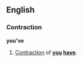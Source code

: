 ==English==
===Contraction===
'''you've'''

#[[Contraction]] of '''[[you]] [[have]]'''.

<!--do not add translations to this page-->
